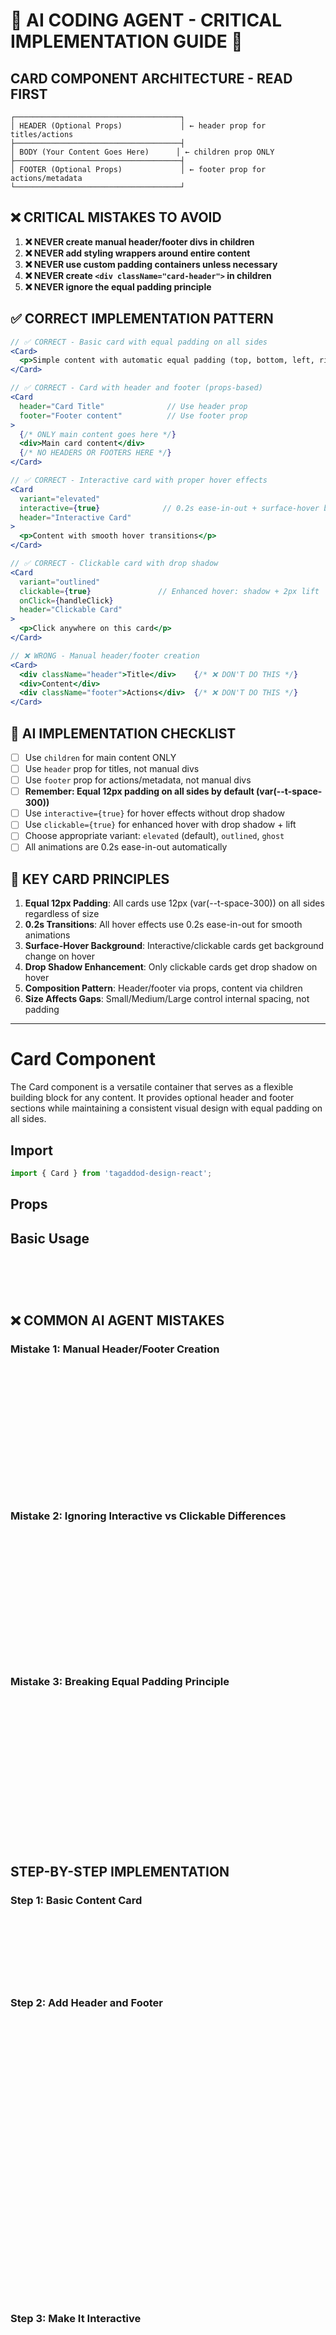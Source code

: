 
<Meta of={CardStories} />

# 🚨 AI CODING AGENT - CRITICAL IMPLEMENTATION GUIDE 🚨

## CARD COMPONENT ARCHITECTURE - READ FIRST
```
┌─────────────────────────────────────┐
│ HEADER (Optional Props)             │ ← header prop for titles/actions
├─────────────────────────────────────┤
│ BODY (Your Content Goes Here)      │ ← children prop ONLY
├─────────────────────────────────────┤
│ FOOTER (Optional Props)             │ ← footer prop for actions/metadata
└─────────────────────────────────────┘
```

## ❌ CRITICAL MISTAKES TO AVOID
1. **❌ NEVER create manual header/footer divs in children**
2. **❌ NEVER add styling wrappers around entire content**
3. **❌ NEVER use custom padding containers unless necessary**
4. **❌ NEVER create `<div className="card-header">` in children**
5. **❌ NEVER ignore the equal padding principle**

## ✅ CORRECT IMPLEMENTATION PATTERN
```jsx
// ✅ CORRECT - Basic card with equal padding on all sides
<Card>
  <p>Simple content with automatic equal padding (top, bottom, left, right)</p>
</Card>

// ✅ CORRECT - Card with header and footer (props-based)
<Card
  header="Card Title"              // Use header prop
  footer="Footer content"          // Use footer prop
>
  {/* ONLY main content goes here */}
  <div>Main card content</div>
  {/* NO HEADERS OR FOOTERS HERE */}
</Card>

// ✅ CORRECT - Interactive card with proper hover effects
<Card
  variant="elevated"
  interactive={true}              // 0.2s ease-in-out + surface-hover bg
  header="Interactive Card"
>
  <p>Content with smooth hover transitions</p>
</Card>

// ✅ CORRECT - Clickable card with drop shadow
<Card
  variant="outlined"
  clickable={true}               // Enhanced hover: shadow + 2px lift
  onClick={handleClick}
  header="Clickable Card"
>
  <p>Click anywhere on this card</p>
</Card>

// ❌ WRONG - Manual header/footer creation
<Card>
  <div className="header">Title</div>    {/* ❌ DON'T DO THIS */}
  <div>Content</div>
  <div className="footer">Actions</div>  {/* ❌ DON'T DO THIS */}
</Card>
```

## 🎯 AI IMPLEMENTATION CHECKLIST
- [ ] Use `children` for main content ONLY
- [ ] Use `header` prop for titles, not manual divs
- [ ] Use `footer` prop for actions/metadata, not manual divs
- [ ] **Remember: Equal 12px padding on all sides by default (var(--t-space-300))**
- [ ] Use `interactive={true}` for hover effects without drop shadow
- [ ] Use `clickable={true}` for enhanced hover with drop shadow + lift
- [ ] Choose appropriate variant: `elevated` (default), `outlined`, `ghost`
- [ ] All animations are 0.2s ease-in-out automatically

## 🔑 KEY CARD PRINCIPLES
1. **Equal 12px Padding**: All cards use 12px (var(--t-space-300)) on all sides regardless of size
2. **0.2s Transitions**: All hover effects use 0.2s ease-in-out for smooth animations
3. **Surface-Hover Background**: Interactive/clickable cards get background change on hover
4. **Drop Shadow Enhancement**: Only clickable cards get drop shadow on hover
5. **Composition Pattern**: Header/footer via props, content via children
6. **Size Affects Gaps**: Small/Medium/Large control internal spacing, not padding

---

# Card Component

The Card component is a versatile container that serves as a flexible building block for any content. It provides optional header and footer sections while maintaining a consistent visual design with equal padding on all sides.

## Import
```jsx
import { Card } from 'tagaddod-design-react';
```

## Props
<ArgTypes of={Card} />

## Basic Usage
<Canvas of={CardStories.Default} />

```jsx
// DEFAULT: Simple card with equal padding
<Card>
  <p>Content with automatic equal padding on all sides</p>
</Card>
```

## ❌ COMMON AI AGENT MISTAKES

### Mistake 1: Manual Header/Footer Creation
```jsx
// ❌ WRONG - Don't create manual headers/footers
<Card>
  <div style={{fontWeight: 'bold', marginBottom: '16px'}}>Manual Header</div>
  <p>Content here</p>
  <div style={{marginTop: '16px', borderTop: '1px solid #ccc'}}>Manual Footer</div>
</Card>

// ✅ CORRECT - Use header and footer props
<Card
  header="Proper Header"          // Use header prop
  footer="Proper Footer"          // Use footer prop
>
  <p>Content here</p>
</Card>
```

### Mistake 2: Ignoring Interactive vs Clickable Differences
```jsx
// ❌ WRONG - Confusing interactive and clickable
<Card interactive={true} onClick={handleClick}>
  <p>This won't get proper clickable effects</p>
</Card>

// ✅ CORRECT - Interactive for hover only (no drop shadow)
<Card interactive={true}>
  <p>Hover effects: surface-hover background, 1px lift, 0.2s ease-in-out</p>
</Card>

// ✅ CORRECT - Clickable for full interaction (with drop shadow)
<Card clickable={true} onClick={handleClick}>
  <p>Enhanced hover: surface-hover background, drop shadow, 2px lift, 0.2s ease-in-out</p>
</Card>
```

### Mistake 3: Breaking Equal Padding Principle
```jsx
// ❌ WRONG - Adding unequal padding
<Card>
  <div style={{padding: '20px 10px 5px 15px'}}>  {/* Unequal padding */}
    <p>Inconsistent spacing</p>
  </div>
</Card>

// ✅ CORRECT - Let Card handle equal padding
<Card>
  <p>Card automatically provides equal padding on all sides</p>
</Card>

// ✅ CORRECT - Custom equal padding if needed
<Card containerPadding="24px">  {/* Equal on all sides */}
  <p>Custom but still equal padding</p>
</Card>
```

## STEP-BY-STEP IMPLEMENTATION

### Step 1: Basic Content Card
```jsx
// Start with simple content - Card provides equal padding automatically
<Card variant="elevated">
  <div>
    <h3>Dashboard Overview</h3>
    <p>Key metrics and statistics for your application.</p>
  </div>
</Card>
```

### Step 2: Add Header and Footer
```jsx
// Add structure with header and footer props
<Card
  variant="elevated"
  header={
    <div style={{ display: 'flex', alignItems: 'center', gap: '8px' }}>
      <IconDashboard size={20} />
      <span>Dashboard Overview</span>
    </div>
  }
  footer={
    <Button variant="primary" size="small">
      View Details
    </Button>
  }
>
  <div style={{ display: 'grid', gridTemplateColumns: 'repeat(3, 1fr)', gap: '16px' }}>
    <div>
      <div style={{ fontSize: '1.5rem', fontWeight: 'bold' }}>1,234</div>
      <div style={{ color: 'var(--t-color-text-secondary)' }}>Users</div>
    </div>
    <div>
      <div style={{ fontSize: '1.5rem', fontWeight: 'bold' }}>567</div>
      <div style={{ color: 'var(--t-color-text-secondary)' }}>Orders</div>
    </div>
    <div>
      <div style={{ fontSize: '1.5rem', fontWeight: 'bold' }}>89%</div>
      <div style={{ color: 'var(--t-color-text-secondary)' }}>Uptime</div>
    </div>
  </div>
</Card>
```

### Step 3: Make It Interactive
```jsx
// Add smooth hover effects with 0.2s ease-in-out
<Card
  variant="outlined"
  interactive={true}                    // Surface-hover bg + 1px lift
  header="Interactive Analytics"
  footer="Hover to see smooth animation"
>
  <div>
    <p>This card responds to hover with:</p>
    <ul>
      <li>Surface-hover background color</li>
      <li>1px upward transform</li>
      <li>0.2s ease-in-out transition</li>
      <li>No drop shadow (interactive only)</li>
    </ul>
  </div>
</Card>
```

### Step 4: Make It Clickable
```jsx
// Add enhanced clickable effects
<Card
  variant="elevated"
  clickable={true}                      // Enhanced hover + drop shadow
  onClick={() => navigateToDetails()}
  header="Clickable Navigation Card"
  footer={
    <div style={{ display: 'flex', alignItems: 'center', gap: '4px' }}>
      <span>Click anywhere</span>
      <IconArrowRight size={16} />
    </div>
  }
>
  <div>
    <p>This card is fully clickable with enhanced effects:</p>
    <ul>
      <li>Surface-hover background color</li>
      <li>Drop shadow (var(--t-shadow-200))</li>
      <li>2px upward transform</li>
      <li>0.2s ease-in-out transition</li>
      <li>Active state: 1px transform with 0.1s transition</li>
    </ul>
  </div>
</Card>
```

## Animation and Hover Effects

### Interactive Cards (Surface Hover Only)
<Canvas of={CardStories.Interactive} />
```jsx
// Interactive: Hover effects without drop shadow
<Card
  variant="elevated"
  interactive={true}                    // Surface-hover + 1px lift
  header="Interactive Card"
>
  <p>Hover for smooth animation: surface-hover background, 1px lift, 0.2s ease-in-out</p>
</Card>
```

### Clickable Cards (Enhanced Hover with Drop Shadow)
<Canvas of={CardStories.ClickableCards} />
```jsx
// Clickable: Full interaction effects
<Card
  variant="outlined"
  clickable={true}                      // Enhanced hover + drop shadow
  onClick={() => handleCardClick()}
  header="Clickable Navigation"
  footer={
    <div style={{ display: 'flex', alignItems: 'center', gap: '4px' }}>
      <span>Click anywhere</span>
      <IconArrowRight size={16} />
    </div>
  }
>
  <p>Enhanced hover: surface-hover background, drop shadow, 2px lift, 0.2s ease-in-out</p>
</Card>
```

### Animation Technical Details
<Canvas of={CardStories.AnimationShowcase} />

**Hover Effects:**
- **Interactive Cards**: `background-color: var(--t-color-surface-hover)`, `transform: translateY(-1px)`, no shadow
- **Clickable Cards**: `background-color: var(--t-color-surface-hover)`, `transform: translateY(-2px)`, `box-shadow: var(--t-shadow-200)`
- **All Transitions**: `0.2s ease-in-out`
- **Active State**: `transform: translateY(-1px)`, `transition: 0.1s ease-in-out`

## Equal Padding Design

### Default Equal Padding Behavior
<Canvas of={CardStories.PaddingDemo} />

The Card component provides **equal padding on all sides** by default:
- **All sizes**: `12px` (var(--t-space-300)) on all sides (top, bottom, left, right)
- **Consistent spacing**: Same padding regardless of size for predictable layouts
- **Design token based**: Uses `var(--t-space-300)` which equals `0.75rem` (12px)

```jsx
// ✅ CORRECT - Equal padding automatically applied
<Card size="medium">
  <p>This content has exactly 12px padding on all four sides</p>
</Card>

// ✅ CORRECT - All sizes use the same 12px base padding
<Card size="small">
  <p>Small cards also have 12px padding on all sides</p>
</Card>

<Card size="large">
  <p>Large cards maintain the same 12px padding for consistency</p>
</Card>
```

### Custom Padding Control
<Canvas of={CardStories.CustomPadding} />

```jsx
// Custom container padding (affects entire card)
<Card containerPadding="24px">  {/* Equal 24px on all sides */}
  <p>Custom equal padding</p>
</Card>

// Custom content padding (affects header, body, footer sections)
<Card
  header="Custom Content Padding"
  contentPadding="20px 16px"        {/* 20px vertical, 16px horizontal */}
>
  <p>Different content section padding</p>
</Card>

// Mixed control for advanced layouts
<Card
  containerPadding="0"              {/* No outer padding */}
  contentPadding="32px 24px 16px 24px"  {/* Top, right, bottom, left */}
  header="Precise Control"
>
  <p>Advanced padding control for specific layouts</p>
</Card>
```

## Variants and Sizes

### Visual Variants
<Canvas of={CardStories.Variants} />

```jsx
// Elevated: Default with shadow and subtle border
<Card variant="elevated">
  <p>Professional look with elevation</p>
</Card>

// Outlined: Clean with visible border, no shadow
<Card variant="outlined">
  <p>Clean, minimal appearance</p>
</Card>

// Ghost: Minimal with no border or shadow
<Card variant="ghost">
  <p>Subtle, nearly invisible until interaction</p>
</Card>
```

### Size Options
<Canvas of={CardStories.Sizes} />

```jsx
// Small: Same base padding (12px), compact gaps
<Card size="small" header="Compact">
  <p>Tight layouts and sidebars</p>
</Card>

// Medium: Same base padding (12px), standard gaps
<Card size="medium" header="Standard">
  <p>Most common use case</p>
</Card>

// Large: Same base padding (12px), generous gaps
<Card size="large" header="Spacious">
  <p>Prominent content areas</p>
</Card>
```

## Component Integration Examples

### Analytics Dashboard
<Canvas of={CardStories.AnalyticsCard} />

```jsx
<Card
  variant="elevated"
  header={
    <div style={{ display: 'flex', alignItems: 'center', gap: '8px' }}>
      <IconActivity size={20} />
      <span>Analytics Overview</span>
    </div>
  }
  footer={
    <Button variant="plain" size="small" suffixIcon={<IconArrowRight size={14} />}>
      View Details
    </Button>
  }
>
  <div style={{ display: 'grid', gridTemplateColumns: 'repeat(3, 1fr)', gap: '16px', textAlign: 'center' }}>
    <div>
      <div style={{ fontSize: '2rem', fontWeight: 'bold' }}>1,234</div>
      <div style={{ color: 'var(--t-color-text-secondary)' }}>Total Users</div>
    </div>
    <div>
      <div style={{ fontSize: '2rem', fontWeight: 'bold' }}>567</div>
      <div style={{ color: 'var(--t-color-text-secondary)' }}>Active Today</div>
    </div>
    <div>
      <div style={{ fontSize: '2rem', fontWeight: 'bold' }}>89%</div>
      <div style={{ color: 'var(--t-color-text-secondary)' }}>Engagement</div>
    </div>
  </div>
</Card>
```

### User Profile Management
<Canvas of={CardStories.UserProfileCard} />

```jsx
<Card
  variant="outlined"
  clickable={true}
  onClick={() => navigateToProfile()}
  header={
    <div style={{ display: 'flex', alignItems: 'center', gap: '12px' }}>
      <Avatar size="medium" />
      <div>
        <div style={{ fontWeight: 'bold' }}>Sarah Johnson</div>
        <div style={{ fontSize: '0.875rem', color: 'var(--t-color-text-secondary)' }}>Product Manager</div>
      </div>
      <Badge variant="success" style={{ marginLeft: 'auto' }}>Online</Badge>
    </div>
  }
  footer={
    <div style={{ display: 'flex', gap: '8px' }}>
      <Button variant="primary" size="small">Message</Button>
      <Button variant="outlined" size="small">View Profile</Button>
    </div>
  }
>
  <p>Experienced product manager with 8+ years in tech. Currently leading the design system initiative.</p>
</Card>
```

### Settings and Configuration
<Canvas of={CardStories.SettingsCard} />

```jsx
<Card
  variant="elevated"
  header={
    <div style={{ display: 'flex', alignItems: 'center', gap: '8px' }}>
      <IconSettings size={20} />
      <span>Account Settings</span>
    </div>
  }
>
  <div style={{ display: 'flex', flexDirection: 'column', gap: '16px' }}>
    <div style={{ display: 'flex', justifyContent: 'space-between', alignItems: 'center' }}>
      <span>Email Notifications</span>
      <Button variant="outlined" size="small">Configure</Button>
    </div>
    <div style={{ display: 'flex', justifyContent: 'space-between', alignItems: 'center' }}>
      <span>Privacy Settings</span>
      <Button variant="outlined" size="small">Manage</Button>
    </div>
    <div style={{ display: 'flex', justifyContent: 'space-between', alignItems: 'center' }}>
      <span>Security</span>
      <Button variant="outlined" size="small">Update</Button>
    </div>
  </div>
</Card>
```

## Internationalization and RTL Support

The Card component provides comprehensive Right-to-Left (RTL) language support when used with the `ThemeProvider`. This includes automatic font switching, proper icon positioning, and directional icon handling.

### Using with ThemeProvider

For full RTL support, wrap your application with `ThemeProvider`:

```jsx
import { ThemeProvider, Card } from 'tagaddod-design-react';
import { IconArrowRight } from '@tabler/icons-react';

function App() {
  return (
    <ThemeProvider defaultDirection="rtl" defaultLocale="ar">
      <Card header="رأس البطاقة">
        محتوى البطاقة باللغة العربية
      </Card>
    </ThemeProvider>
  );
}
```

### Automatic RTL Adjustments

When RTL is enabled via ThemeProvider, the Card component automatically:

1. **Font Switching**: Changes from Outfit (English) to Tajawal (Arabic) font
2. **Icon Positioning**: Adjusts icon placement for RTL text flow
3. **Line Height**: Applies appropriate line height for Arabic text rendering
4. **Layout Direction**: Maintains proper positioning in RTL mode
5. **Gap Spacing**: Uses flexbox gap for consistent spacing in all directions

<Canvas of={CardStories.RTLSupport} />

### Directional Icon Handling

**Important**: When using directional icons (arrows, chevrons, etc.) in multilingual applications, you should manually choose the appropriate icon based on the current direction:

```jsx
import { useTheme } from 'tagaddod-design-react';
import { IconArrowLeft, IconArrowRight } from '@tabler/icons-react';

function DirectionalCard() {
  const { isRTL } = useTheme();

  const ArrowIcon = isRTL ? IconArrowLeft : IconArrowRight;

  return (
    <Card
      header={isRTL ? 'الإعدادات' : 'Settings'}
      footer={
        <Button suffixIcon={<ArrowIcon />}>
          {isRTL ? 'التالي' : 'Next'}
        </Button>
      }
    >
      {isRTL ? 'محتوى البطاقة' : 'Card content'}
    </Card>
  );
}
```

### Common Directional Icon Patterns

#### "Next" Action
```jsx
// English: Next → (arrow points right)
// Arabic: التالي ← (arrow points left, matching RTL reading direction)
const NextIcon = isRTL ? IconArrowLeft : IconArrowRight;

<Card
  footer={
    <Button variant="primary" suffixIcon={<NextIcon />}>
      {isRTL ? 'التالي' : 'Next'}
    </Button>
  }
>
  {content}
</Card>
```

#### "Back" Action
```jsx
// English: ← Back (arrow points left)
// Arabic: رجوع → (arrow points right, matching RTL reading direction)
const BackIcon = isRTL ? IconArrowRight : IconArrowLeft;

<Card
  footer={
    <Button variant="outlined" prefixIcon={<BackIcon />}>
      {isRTL ? 'رجوع' : 'Back'}
    </Button>
  }
>
  {content}
</Card>
```

#### "More Info" or "Expand" Action
```jsx
// For expand/collapse or "more info" actions
const ExpandIcon = isRTL ? IconChevronLeft : IconChevronRight;

<Card
  footer={
    <Button variant="plain" suffixIcon={<ExpandIcon />}>
      {isRTL ? 'المزيد' : 'More'}
    </Button>
  }
>
  {content}
</Card>
```

### RTL Best Practices

1. **Always use ThemeProvider** for proper RTL support and font switching
2. **Choose directional icons carefully** - arrows should point in the reading direction
3. **Test with actual Arabic content** to ensure proper text rendering
4. **Use `useTheme` hook** to access RTL state and theme information
5. **Consider icon semantics** - "next" in RTL should point left (←) not right (→)
6. **Direction follows reading flow** - not physical direction on screen

## Common Use Cases

### 1. Dashboard Analytics Cards
```jsx
function DashboardMetrics() {
  const metrics = [
    { title: 'Total Users', value: '12,345', change: '+5.2%' },
    { title: 'Revenue', value: '$89,432', change: '+12.8%' },
    { title: 'Conversion', value: '3.4%', change: '-0.8%' }
  ];

  return (
    <div style={{ display: 'grid', gridTemplateColumns: 'repeat(auto-fit, minmax(250px, 1fr))', gap: '16px' }}>
      {metrics.map((metric) => (
        <Card
          key={metric.title}
          variant="elevated"
          size="medium"
          clickable={true}
          onClick={() => navigateToMetricDetails(metric.title)}
          header={
            <div style={{ display: 'flex', alignItems: 'center', gap: '8px' }}>
              <IconTrendingUp size={20} />
              <span>{metric.title}</span>
            </div>
          }
          footer={
            <div style={{
              display: 'flex',
              justifyContent: 'space-between',
              alignItems: 'center',
              fontSize: '0.875rem'
            }}>
              <span style={{ color: 'var(--t-color-text-tertiary)' }}>vs last month</span>
              <span style={{
                color: metric.change.startsWith('+') ? 'var(--t-color-text-success)' : 'var(--t-color-text-error)'
              }}>
                {metric.change}
              </span>
            </div>
          }
        >
          <div style={{ fontSize: '2rem', fontWeight: 'bold', textAlign: 'center' }}>
            {metric.value}
          </div>
        </Card>
      ))}
    </div>
  );
}
```

### 2. User Profile/Team Member Cards
```jsx
function TeamMemberCard({ member }) {
  return (
    <Card
      variant="outlined"
      size="medium"
      interactive={true}
      header={
        <div style={{ display: 'flex', alignItems: 'center', gap: '12px' }}>
          <Avatar size="medium" src={member.avatar} />
          <div>
            <div style={{ fontWeight: 'bold' }}>{member.name}</div>
            <div style={{ fontSize: '0.875rem', color: 'var(--t-color-text-secondary)' }}>
              {member.role}
            </div>
          </div>
          <Badge
            variant={member.status === 'online' ? 'success' : 'secondary'}
            style={{ marginLeft: 'auto' }}
          >
            {member.status}
          </Badge>
        </div>
      }
      footer={
        <div style={{ display: 'flex', gap: '8px' }}>
          <Button variant="primary" size="small" onClick={() => startChat(member.id)}>
            Message
          </Button>
          <Button variant="outlined" size="small" onClick={() => viewProfile(member.id)}>
            View Profile
          </Button>
        </div>
      }
    >
      <div style={{ display: 'flex', flexDirection: 'column', gap: '8px' }}>
        <p style={{ margin: 0, fontSize: '0.875rem' }}>{member.bio}</p>
        <div style={{ display: 'flex', gap: '8px', flexWrap: 'wrap' }}>
          {member.skills.map((skill) => (
            <Badge key={skill} variant="secondary" size="small">{skill}</Badge>
          ))}
        </div>
      </div>
    </Card>
  );
}
```

### 3. Form Section Cards
```jsx
function SettingsForm() {
  const [settings, setSettings] = useState({
    notifications: true,
    darkMode: false,
    language: 'en'
  });

  return (
    <div style={{ display: 'flex', flexDirection: 'column', gap: '24px', maxWidth: '600px' }}>
      <Card
        variant="elevated"
        size="large"
        header={
          <div style={{ display: 'flex', alignItems: 'center', gap: '8px' }}>
            <IconSettings size={20} />
            <span>Account Preferences</span>
          </div>
        }
        footer={
          <div style={{ display: 'flex', gap: '8px', justifyContent: 'flex-end' }}>
            <Button variant="outlined" onClick={() => resetSettings()}>Reset</Button>
            <Button variant="primary" onClick={() => saveSettings(settings)}>Save Changes</Button>
          </div>
        }
      >
        <div style={{ display: 'flex', flexDirection: 'column', gap: '20px' }}>
          <div style={{ display: 'flex', justifyContent: 'space-between', alignItems: 'center' }}>
            <div>
              <div style={{ fontWeight: '500' }}>Email Notifications</div>
              <div style={{ fontSize: '0.875rem', color: 'var(--t-color-text-secondary)' }}>
                Receive updates and alerts via email
              </div>
            </div>
            <Switch
              checked={settings.notifications}
              onCheckedChange={(checked) => setSettings(prev => ({ ...prev, notifications: checked }))}
            />
          </div>

          <div style={{ display: 'flex', justifyContent: 'space-between', alignItems: 'center' }}>
            <div>
              <div style={{ fontWeight: '500' }}>Dark Mode</div>
              <div style={{ fontSize: '0.875rem', color: 'var(--t-color-text-secondary)' }}>
                Use dark theme for better night viewing
              </div>
            </div>
            <Switch
              checked={settings.darkMode}
              onCheckedChange={(checked) => setSettings(prev => ({ ...prev, darkMode: checked }))}
            />
          </div>

          <div style={{ display: 'flex', justifyContent: 'space-between', alignItems: 'center' }}>
            <div>
              <div style={{ fontWeight: '500' }}>Language</div>
              <div style={{ fontSize: '0.875rem', color: 'var(--t-color-text-secondary)' }}>
                Choose your preferred language
              </div>
            </div>
            <Select
              value={settings.language}
              onValueChange={(value) => setSettings(prev => ({ ...prev, language: value }))}
              options={[
                { value: 'en', label: 'English' },
                { value: 'ar', label: 'العربية' },
                { value: 'es', label: 'Español' }
              ]}
            />
          </div>
        </div>
      </Card>
    </div>
  );
}
```

### 4. Action/CTA Cards
```jsx
function ActionCards() {
  const actions = [
    {
      icon: IconPlus,
      title: 'Create New Project',
      description: 'Start a new project from scratch or use a template',
      action: 'Get Started',
      onClick: () => navigateToProjectCreation()
    },
    {
      icon: IconUpload,
      title: 'Import Existing',
      description: 'Import data from your existing tools and services',
      action: 'Import Now',
      onClick: () => navigateToImport()
    },
    {
      icon: IconUsers,
      title: 'Invite Team',
      description: 'Collaborate with team members on projects',
      action: 'Send Invites',
      onClick: () => navigateToInvites()
    }
  ];

  return (
    <div style={{ display: 'grid', gridTemplateColumns: 'repeat(auto-fit, minmax(280px, 1fr))', gap: '20px' }}>
      {actions.map((action) => {
        const IconComponent = action.icon;
        return (
          <Card
            key={action.title}
            variant="ghost"
            size="large"
            clickable={true}
            onClick={action.onClick}
            header={
              <div style={{ display: 'flex', alignItems: 'center', gap: '12px' }}>
                <div style={{
                  padding: '8px',
                  borderRadius: '8px',
                  backgroundColor: 'var(--t-color-surface-brand)',
                  color: 'var(--t-color-text-inverse)'
                }}>
                  <IconComponent size={20} />
                </div>
                <span style={{ fontWeight: '600' }}>{action.title}</span>
              </div>
            }
            footer={
              <div style={{ display: 'flex', alignItems: 'center', gap: '8px', color: 'var(--t-color-text-brand)' }}>
                <span style={{ fontWeight: '500' }}>{action.action}</span>
                <IconArrowRight size={16} />
              </div>
            }
          >
            <p style={{ margin: 0, color: 'var(--t-color-text-secondary)' }}>
              {action.description}
            </p>
          </Card>
        );
      })}
    </div>
  );
}
```

### 5. Content Preview Cards
```jsx
function ContentPreviewCard({ article }) {
  return (
    <Card
      variant="elevated"
      size="medium"
      clickable={true}
      onClick={() => navigateToArticle(article.id)}
      header={
        <div style={{ display: 'flex', justifyContent: 'space-between', alignItems: 'flex-start' }}>
          <div>
            <h3 style={{ margin: 0, marginBottom: '4px' }}>{article.title}</h3>
            <div style={{ display: 'flex', alignItems: 'center', gap: '8px', fontSize: '0.875rem', color: 'var(--t-color-text-secondary)' }}>
              <span>By {article.author}</span>
              <span>•</span>
              <span>{article.publishDate}</span>
            </div>
          </div>
          <Badge variant={article.status === 'published' ? 'success' : 'warning'}>
            {article.status}
          </Badge>
        </div>
      }
      footer={
        <div style={{ display: 'flex', justifyContent: 'space-between', alignItems: 'center' }}>
          <div style={{ display: 'flex', gap: '8px' }}>
            {article.tags.map((tag) => (
              <Badge key={tag} variant="secondary" size="small">{tag}</Badge>
            ))}
          </div>
          <div style={{ display: 'flex', alignItems: 'center', gap: '4px', fontSize: '0.875rem', color: 'var(--t-color-text-tertiary)' }}>
            <IconEye size={14} />
            <span>{article.views}</span>
          </div>
        </div>
      }
    >
      <p style={{ margin: 0, lineHeight: 1.5 }}>
        {article.excerpt}
      </p>
    </Card>
  );
}
```

## Layout Patterns

### Full Width Layout
<Canvas of={CardStories.FullWidth} />

```jsx
// Full width cards for dashboard headers
<Card
  fullWidth={true}
  variant="outlined"
  size="large"
  header="Dashboard Overview"
  footer="Last updated 5 minutes ago"
>
  <div style={{ display: 'grid', gridTemplateColumns: 'repeat(4, 1fr)', gap: '24px' }}>
    {/* Dashboard content */}
  </div>
</Card>
```

### Grid Layout
<Canvas of={CardStories.GridLayout} />

```jsx
// Responsive grid layout
<div style={{
  display: 'grid',
  gridTemplateColumns: 'repeat(auto-fit, minmax(250px, 1fr))',
  gap: '16px'
}}>
  <Card variant="elevated" header="Metric 1">
    <div>42 Active Projects</div>
  </Card>
  <Card variant="outlined" header="Metric 2">
    <div>15 Updates Today</div>
  </Card>
  <Card variant="ghost" header="Metric 3">
    <div>98% Uptime</div>
  </Card>
</div>
```

## Component Integration

The Card component works seamlessly with other design system components:

- **Buttons**: For actions in headers and footers
- **Badges**: For status indicators and tags
- **Avatars**: For user representation
- **Icons**: For visual hierarchy and actions
- **Select/Input**: For embedded forms
- **Switch/Checkbox**: For settings toggles

## Accessibility

- **Keyboard Navigation**: Interactive and clickable cards are focusable with Tab
- **Screen Reader Support**: Proper semantic structure with header/body/footer
- **ARIA Labels**: When clickable, cards include appropriate ARIA attributes
- **High Contrast**: All text meets WCAG contrast requirements
- **Reduced Motion**: Respects `prefers-reduced-motion` for animations
- **Focus Indicators**: Clear focus rings for keyboard navigation

## Performance Considerations

- **React.memo**: Component is optimized to prevent unnecessary re-renders
- **CSS Modules**: Efficient styling with scoped CSS classes
- **Minimal DOM**: Clean HTML structure without wrapper elements
- **Optimized Animations**: Hardware-accelerated transforms for smooth performance
- **Bundle Size**: Lightweight implementation with tree-shaking support

---

## 🎯 QUICK REFERENCE FOR AI AGENTS

### ✅ DO THIS (DEFAULT):
```jsx
// Basic card with equal padding
<Card>
  <p>Content with automatic equal padding on all sides</p>
</Card>

// Card with header and footer (props-based)
<Card
  header="Card Title"              // Use header prop
  footer="Footer content"          // Use footer prop
>
  <div>Main content only</div>
</Card>

// Interactive card (hover effects only)
<Card
  interactive={true}              // Surface-hover + 1px lift
  header="Interactive Card"
>
  <p>Hover for smooth animation</p>
</Card>

// Clickable card (enhanced hover + drop shadow)
<Card
  clickable={true}               // Enhanced hover + drop shadow + 2px lift
  onClick={handleClick}
  header="Clickable Card"
>
  <p>Click anywhere on this card</p>
</Card>
```

### ❌ NEVER DO THIS:
```jsx
<Card>
  <div className="header">Title</div>     {/* ❌ Use header prop */}
  <div>Content</div>
  <div className="footer">Actions</div>   {/* ❌ Use footer prop */}
</Card>

<Card interactive={true} onClick={handleClick}>  {/* ❌ Use clickable={true} for clicks */}
  <p>Wrong interaction pattern</p>
</Card>

<Card>
  <div style={{padding: '20px 10px 5px 15px'}}>  {/* ❌ Breaks equal padding */}
    <p>Unequal padding</p>
  </div>
</Card>
```

**Remember:** Equal 12px padding on all sides (var(--t-space-300)), header/footer via props, 0.2s ease-in-out animations, interactive vs clickable distinction!